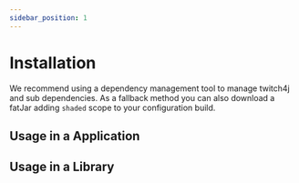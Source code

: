 ```yaml
---
sidebar_position: 1
---
```



# Installation

We recommend using a dependency management tool to manage twitch4j and sub dependencies. As a fallback method you can also download a fatJar adding `shaded` scope to your configuration build.

## Usage in a Application

<JavaDependency group="com.github.twitch4j" name="twitch4j" version="1.13.0" scope="implementation" />

## Usage in a Library

<JavaDependency group="com.github.twitch4j" name="twitch4j" version="1.13.0" scope="api" />
